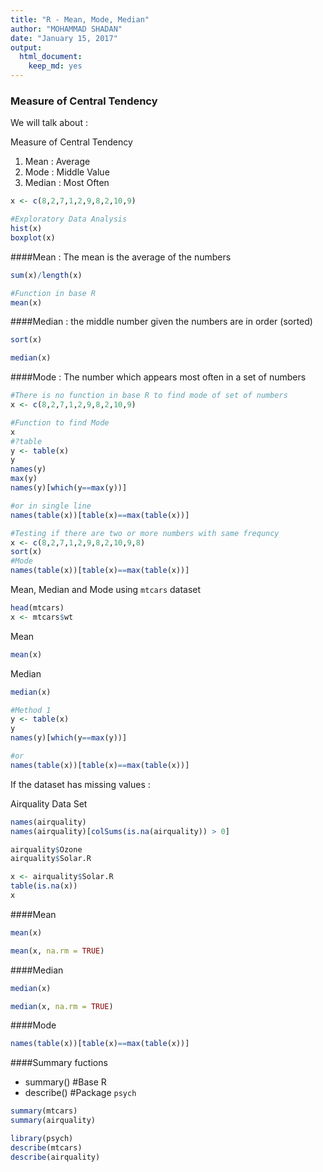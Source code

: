 ```yaml
---
title: "R - Mean, Mode, Median"
author: "MOHAMMAD SHADAN"
date: "January 15, 2017"
output: 
  html_document: 
    keep_md: yes
---
```

### Measure of Central Tendency

We will talk about :   

Measure of Central Tendency   

1. Mean : Average   
2. Mode : Middle Value   
3. Median : Most Often    


```r
x <- c(8,2,7,1,2,9,8,2,10,9)

#Exploratory Data Analysis
hist(x)
boxplot(x)
```

####Mean : The mean is the average of the numbers
```r
sum(x)/length(x)

#Function in base R
mean(x)
```

####Median : the middle number given the numbers are in order (sorted)
```r
sort(x)

median(x)
```

####Mode : The number which appears most often in a set of numbers
```r
#There is no function in base R to find mode of set of numbers
x <- c(8,2,7,1,2,9,8,2,10,9)

#Function to find Mode
x
#?table
y <- table(x)
y
names(y)
max(y)
names(y)[which(y==max(y))]

#or in single line
names(table(x))[table(x)==max(table(x))]

#Testing if there are two or more numbers with same frequncy
x <- c(8,2,7,1,2,9,8,2,10,9,8)
sort(x)
#Mode
names(table(x))[table(x)==max(table(x))]
```

Mean, Median and Mode using `mtcars` dataset

```r
head(mtcars)
x <- mtcars$wt
```

Mean
```r
mean(x)
```

Median
```r
median(x)
```

```r
#Method 1
y <- table(x)
y
names(y)[which(y==max(y))]

#or
names(table(x))[table(x)==max(table(x))]
```


If the dataset has missing values :

Airquality Data Set
```r
names(airquality)
names(airquality)[colSums(is.na(airquality)) > 0]

airquality$Ozone
airquality$Solar.R

x <- airquality$Solar.R
table(is.na(x))
x
```
####Mean
```r
mean(x)

mean(x, na.rm = TRUE)
```

####Median
```r
median(x)

median(x, na.rm = TRUE)
```

####Mode
```r
names(table(x))[table(x)==max(table(x))]
```

####Summary fuctions

- summary()    #Base R
- describe()   #Package `psych`

```r
summary(mtcars)
summary(airquality)
```

```r
library(psych)
describe(mtcars)
describe(airquality)
```
